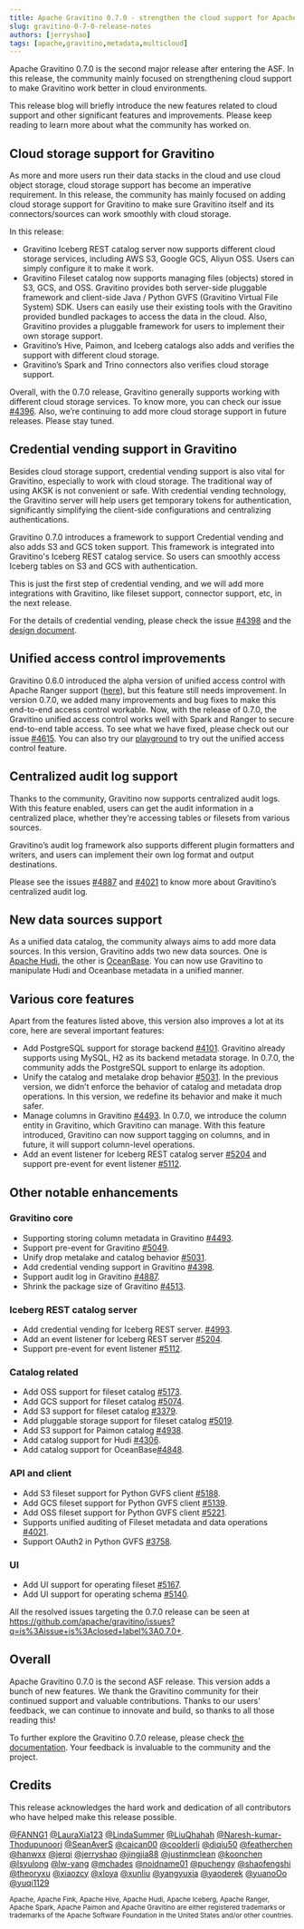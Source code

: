 ```yaml
---
title: Apache Gravitino 0.7.0 - strengthen the cloud support for Apache Gravitino™ (incubating)
slug: gravitino-0-7-0-release-notes
authors: [jerryshao]
tags: [apache,gravitino,metadata,multicloud]
---
```


Apache Gravitino 0.7.0 is the second major release after entering the ASF. In this release, the community
mainly focused on strengthening cloud support to make Gravitino work better in cloud environments.

This release blog will briefly introduce the new features related to cloud support and other
significant features and improvements. Please keep reading to learn more about what the community has worked on.

## Cloud storage support for Gravitino

As more and more users run their data stacks in the cloud and use cloud object storage, cloud
storage support has become an imperative requirement. In this release, the community has mainly focused on
adding cloud storage support for Gravitino to make sure Gravitino itself and its connectors/sources
can work smoothly with cloud storage.

In this release:

* Gravitino Iceberg REST catalog server now supports different cloud storage services, including AWS S3,
  Google GCS, Aliyun OSS. Users can simply configure it to make it work.
* Gravitino Fileset catalog now supports managing files (objects) stored in S3, GCS, and OSS.
  Gravitino provides both server-side pluggable framework and client-side Java / Python GVFS
  (Gravitino Virtual File System) SDK. Users can easily use their existing tools with the
  Gravitino provided bundled packages to access the data in the cloud. Also,
  Gravitino provides a pluggable framework for users to implement their own storage support.
* Gravitino’s Hive, Paimon, and Iceberg catalogs also adds and verifies the support with
  different cloud storage.
* Gravitino’s Spark and Trino connectors also verifies cloud storage support.

Overall, with the 0.7.0 release, Gravitino generally supports working with different cloud storage services.
To know more, you can check our issue [#4396](https://github.com/apache/gravitino/issues/4396). Also,
we’re continuing to add more cloud storage support in future releases. Please stay tuned.

## Credential vending support in Gravitino

Besides cloud storage support, credential vending support is also vital for Gravitino,
especially to work with cloud storage. The traditional way of using AKSK is not convenient or safe.
With credential vending technology, the Gravitino server will help users get temporary tokens for
authentication, significantly simplifying the client-side configurations and centralizing authentications.

Gravitino 0.7.0 introduces a framework to support Credential vending and also adds S3 and GCS
token support. This framework is integrated into Gravitino's Iceberg REST catalog service. So
users can smoothly access Iceberg tables on S3 and GCS with authentication.

This is just the first step of credential vending, and we will add more integrations with Gravitino,
like fileset support, connector support, etc, in the next release.

For the details of credential vending, please check the issue [#4398](https://github.com/apache/gravitino/issues/4398)
and the [design document](https://docs.google.com/document/d/1fovK0ylSmI45ynrCPcnRZqzyPDn7DRNb_ExdbjVPq0k/edit?tab=t.0#heading=h.1cts6muko2j1).

## Unified access control improvements

Gravitino 0.6.0 introduced the alpha version of unified access control with Apache Ranger
support ([here](https://gravitino.apache.org/blog/gravitino-0-6-0-release-notes#introducing-the-unified-rbac-model-for-gravitino)),
but this feature still needs improvement. In version 0.7.0, we added many improvements and bug fixes to make this end-to-end access control workable. Now, with the release of
0.7.0, the Gravitino unified access control works well with Spark and Ranger to secure end-to-end table access. To see what we have fixed, please check out our issue [#4615](https://github.com/apache/gravitino/issues/4615).
You can also try our [playground](https://github.com/apache/gravitino-playground) to try out the
unified access control feature.

## Centralized audit log support

Thanks to the community, Gravitino now supports centralized audit logs. With this feature enabled,
users can get the audit information in a centralized place, whether they’re accessing tables or filesets from various sources.

Gravitino’s audit log framework also supports different plugin formatters and writers, and users
can implement their own log format and output destinations.

Please see the issues [#4887](https://github.com/apache/gravitino/issues/4887)
and [#4021](https://github.com/apache/gravitino/issues/4021) to know more about Gravitino’s
centralized audit log.

## New data sources support

As a unified data catalog, the community always aims to add more data sources. In
this version, Gravitino adds two new data sources. One is [Apache Hudi](https://hudi.apache.org/),
the other is [OceanBase](https://github.com/oceanbase/oceanbase). You can now use Gravitino to
manipulate Hudi and Oceanbase metadata in a unified manner.

## Various core features

Apart from the features listed above, this version also improves a lot at its core, here are several important features:

* Add PostgreSQL support for storage backend [#4101](https://github.com/apache/gravitino/issues/4101).
  Gravitino already supports using MySQL, H2 as its backend metadata storage. In 0.7.0, the
  community adds the PostgreSQL support to enlarge its adoption.
* Unify the catalog and metalake drop behavior [#5031](https://github.com/apache/gravitino/issues/5031).
  In the previous version, we didn’t enforce the behavior of catalog and metadata drop operations.
  In this version, we redefine its behavior and make it much safer.
* Manage columns in Gravitino [#4493](https://github.com/apache/gravitino/issues/4493).
  In 0.7.0, we introduce the column entity in Gravitino, which Gravitino can manage.
  With this feature introduced, Gravitino can now support tagging on columns, and in future, it
  will support column-level operations.
* Add an event listener for Iceberg REST catalog server [#5204](https://github.com/apache/gravitino/issues/5204)
  and support pre-event for event listener [#5112](https://github.com/apache/gravitino/issues/5112).

## Other notable enhancements

### Gravitino core

* Supporting storing column metadata in Gravitino [#4493](https://github.com/apache/gravitino/issues/4493).
* Support pre-event for Gravitino [#5049](https://github.com/apache/gravitino/issues/5049).
* Unify drop metalake and catalog behavior [#5031](https://github.com/apache/gravitino/issues/5031).
* Add credential vending support in Gravitino [#4398](https://github.com/apache/gravitino/issues/4398).
* Support audit log in Gravitino [#4887](https://github.com/apache/gravitino/issues/4887).
* Shrink the package size of Gravitino [#4513](https://github.com/apache/gravitino/issues/4513).

### Iceberg REST catalog server

* Add credential vending for Iceberg REST server. [#4993](https://github.com/apache/gravitino/issues/4993).
* Add an event listener for Iceberg REST server [#5204](https://github.com/apache/gravitino/issues/5204).
* Support pre-event for event listener [#5112](https://github.com/apache/gravitino/issues/5112).

### Catalog related

* Add OSS support for fileset catalog [#5173](https://github.com/apache/gravitino/issues/5173).
* Add GCS support for fileset catalog [#5074](https://github.com/apache/gravitino/issues/5074).
* Add S3 support for fileset catalog [#3379](https://github.com/apache/gravitino/issues/3379).
* Add pluggable storage support for fileset catalog [#5019](https://github.com/apache/gravitino/issues/5019).
* Add S3 support for Paimon catalog [#4938](https://github.com/apache/gravitino/issues/4938).
* Add catalog support for Hudi [#4306](https://github.com/apache/gravitino/issues/4306).
* Add catalog support for OceanBase[#4848](https://github.com/apache/gravitino/issues/4848).

### API and client

* Add S3 fileset support for Python GVFS client  [#5188](https://github.com/apache/gravitino/issues/5188).
* Add GCS fileset support for Python GVFS client [#5139](https://github.com/apache/gravitino/issues/5139).
* Add OSS fileset support for Python GVFS client [#5221](https://github.com/apache/gravitino/issues/5221).
* Supports unified auditing of Fileset metadata and data operations [#4021](https://github.com/apache/gravitino/issues/4021).
* Support OAuth2 in Python GVFS [#3758](https://github.com/apache/gravitino/issues/3758).

### UI

* Add UI support for operating fileset [#5167](https://github.com/apache/gravitino/issues/5167).
* Add UI support for operating schema [#5140](https://github.com/apache/gravitino/issues/5140).

All the resolved issues targeting the 0.7.0 release can be seen at https://github.com/apache/gravitino/issues?q=is%3Aissue+is%3Aclosed+label%3A0.7.0+.

## Overall

Apache Gravitino 0.7.0 is the second ASF release. This version adds a bunch of new features. We thank the Gravitino community for their continued support and valuable
contributions. Thanks to our users' feedback, we can continue to innovate and build,
so thanks to all those reading this!

To further explore the Gravitino 0.7.0 release, please check [the documentation](https://gravitino.apache.org/docs/0.7.0-incubating).
Your feedback is invaluable to the community and the project.

## Credits

This release acknowledges the hard work and dedication of all contributors who have helped make this release possible.

[@FANNG1](https://github.com/FANNG1)
[@LauraXia123](https://github.com/LauraXia123)
[@LindaSummer](https://github.com/LindaSummer)
[@LiuQhahah](https://github.com/LiuQhahah)
[@Naresh-kumar-Thodupunoori](https://github.com/Naresh-kumar-Thodupunoori)
[@SeanAverS](https://github.com/SeanAverS)
[@caican00](https://github.com/caican00)
[@coolderli](https://github.com/coolderli)
[@diqiu50](https://github.com/diqiu50)
[@featherchen](https://github.com/featherchen)
[@hanwxx](https://github.com/hanwxx)
[@jerqi](https://github.com/jerqi)
[@jerryshao](https://github.com/jerryshao)
[@jingjia88](https://github.com/jingjia88)
[@justinmclean](https://github.com/justinmclean)
[@koonchen](https://github.com/koonchen)
[@lsyulong](https://github.com/lsyulong)
[@lw-yang](https://github.com/lw-yang)
[@mchades](https://github.com/mchades)
[@noidname01](https://github.com/noidname01)
[@puchengy](https://github.com/puchengy)
[@shaofengshi](https://github.com/shaofengshi)
[@theoryxu](https://github.com/theoryxu)
[@xiaozcy](https://github.com/xiaozcy)
[@xloya](https://github.com/xloya)
[@xunliu](https://github.com/xunliu)
[@yangyuxia](https://github.com/yangyuxia)
[@yaoderek](https://github.com/yaoderek)
[@yuanoOo](https://github.com/yuanoOo)
[@yuqi1129](https://github.com/yuqi1129)

<sub>Apache, Apache Fink, Apache Hive, Apache Hudi, Apache Iceberg, Apache Ranger, Apache Spark, Apache Paimon and Apache Gravitino are either
registered trademarks or trademarks of the Apache Software Foundation in the United States 
and/or other countries.</sub>
